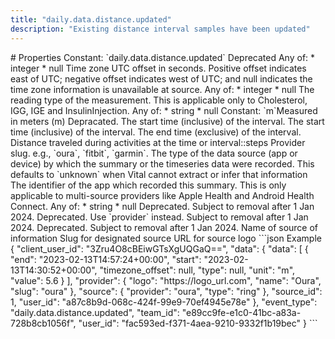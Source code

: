 ```yaml
---
title: "daily.data.distance.updated"
description: "Existing distance interval samples have been updated"
---
```


<Info>
<TimeseriesID />
</Info>
# Properties
<ResponseField name="event_type" type="const string" required="true">
Constant: `daily.data.distance.updated`
</ResponseField>
<ResponseField name="team_id" type="string" required="true">
</ResponseField>
<ResponseField name="user_id" type="string" required="true">
</ResponseField>
<ResponseField name="client_user_id" type="string" required="true">
</ResponseField>
<ResponseField name="data" type="TimeseriesData" required="true">
<Expandable title="TimeseriesData" defaultOpen="true">
<ResponseField name="data" type="ClientFacingDistanceTimeseries[]" required="true">
<Expandable title="Item Schema: ClientFacingDistanceTimeseries" defaultOpen="true">
<ResponseField name="id" type="anyOf | null">
Deprecated
Any of:
* integer
* null
</ResponseField>
<ResponseField name="timezone_offset" type="anyOf | null">
Time zone UTC offset in seconds. Positive offset indicates east of UTC; negative offset indicates west of UTC; and null indicates the time zone information is unavailable at source.
Any of:
* integer
* null
</ResponseField>
<ResponseField name="type" type="anyOf | null">
The reading type of the measurement. This is applicable only to Cholesterol, IGG, IGE and InsulinInjection.
Any of:
* string
* null
</ResponseField>
<ResponseField name="unit" type="const string" required="true">
Constant: `m`Measured in meters (m)
</ResponseField>
<ResponseField name="timestamp" type="string" required="true">
Depracated. The start time (inclusive) of the interval.
</ResponseField>
<ResponseField name="start" type="string" required="true">
The start time (inclusive) of the interval.
</ResponseField>
<ResponseField name="end" type="string" required="true">
The end time (exclusive) of the interval.
</ResponseField>
<ResponseField name="value" type="number" required="true">
Distance traveled during activities at the time or interval::steps
</ResponseField>
</Expandable>
</ResponseField>
<ResponseField name="source_id" type="integer" required="true">
</ResponseField>
<ResponseField name="source" type="ClientFacingSource" required="true">
<Expandable title="ClientFacingSource" defaultOpen="true">
<ResponseField name="provider" type="string" required="true">
Provider slug. e.g., `oura`, `fitbit`, `garmin`.
</ResponseField>
<ResponseField name="type" type="string | null">
The type of the data source (app or device) by which the summary or the timeseries data were recorded. This defaults to `unknown` when Vital cannot extract or infer that information
</ResponseField>
<ResponseField name="app_id" type="anyOf | null">
The identifier of the app which recorded this summary. This is only applicable to multi-source providers like Apple Health and Android Health Connect.
Any of:
* string
* null
</ResponseField>
<ResponseField name="name" type="string | null" deprecated>
Deprecated. Subject to removal after 1 Jan 2024.
</ResponseField>
<ResponseField name="slug" type="string | null" deprecated>
Deprecated. Use `provider` instead. Subject to removal after 1 Jan 2024.
</ResponseField>
<ResponseField name="logo" type="string | null" deprecated>
Deprecated. Subject to removal after 1 Jan 2024.
</ResponseField>
</Expandable>
</ResponseField>
<ResponseField name="provider" type="ClientFacingProvider" required="true">
<Expandable title="ClientFacingProvider" defaultOpen="true">
<ResponseField name="name" type="string" required="true">
Name of source of information
</ResponseField>
<ResponseField name="slug" type="string" required="true">
Slug for designated source
</ResponseField>
<ResponseField name="logo" type="string" required="true">
URL for source logo
</ResponseField>
</Expandable>
</ResponseField>
<ResponseField name="user_id" type="string" required="true">
</ResponseField>
</Expandable>
</ResponseField>
<ResponseExample>
```json Example
{
  "client_user_id": "3Zru4O8cBEiwGTsXgUQGaQ==",
  "data": {
    "data": [
      {
        "end": "2023-02-13T14:57:24+00:00",
        "start": "2023-02-13T14:30:52+00:00",
        "timezone_offset": null,
        "type": null,
        "unit": "m",
        "value": 5.6
      }
    ],
    "provider": {
      "logo": "https://logo_url.com",
      "name": "Oura",
      "slug": "oura"
    },
    "source": {
      "provider": "oura",
      "type": "ring"
    },
    "source_id": 1,
    "user_id": "a87c8b9d-068c-424f-99e9-70ef4945e78e"
  },
  "event_type": "daily.data.distance.updated",
  "team_id": "e89cc9fe-e1c0-41bc-a83a-728b8cb1056f",
  "user_id": "fac593ed-f371-4aea-9210-9332f1b19bec"
}
```
</ResponseExample>

